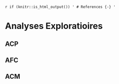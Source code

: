 `r if (knitr::is_html_output()) '
# References {-}
'`

# Analyses Exploratioires

## ACP


## AFC



## ACM





